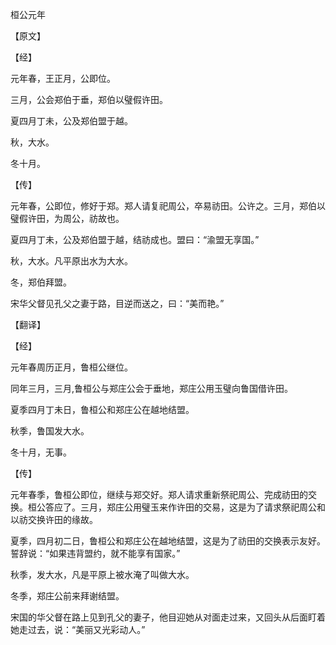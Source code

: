 

桓公元年

【原文】

【经】

元年春，王正月，公即位。

三月，公会郑伯于垂，郑伯以璧假许田。

夏四月丁未，公及郑伯盟于越。

秋，大水。

冬十月。

【传】

元年春，公即位，修好于郑。郑人请复祀周公，卒易祊田。公许之。三月，郑伯以璧假许田，为周公，祊故也。

夏四月丁未，公及郑伯盟于越，结祊成也。盟曰：“渝盟无享国。”

秋，大水。凡平原出水为大水。

冬，郑伯拜盟。

宋华父督见孔父之妻于路，目逆而送之，曰：“美而艳。”

【翻译】

【经】

元年春周历正月，鲁桓公继位。

同年三月，三月,鲁桓公与郑庄公会于垂地，郑庄公用玉璧向鲁国借许田。

夏季四月丁未日，鲁桓公和郑庄公在越地结盟。

秋季，鲁国发大水。

冬十月，无事。

【传】

元年春季，鲁桓公即位，继续与郑交好。郑人请求重新祭祀周公、完成祊田的交换。桓公答应了。三月，郑庄公用璧玉来作许田的交易，这是为了请求祭祀周公和以祊交换许田的缘故。

夏季，四月初二日，鲁桓公和郑庄公在越地结盟，这是为了祊田的交换表示友好。誓辞说：“如果违背盟约，就不能享有国家。”

秋季，发大水，凡是平原上被水淹了叫做大水。

冬季，郑庄公前来拜谢结盟。

宋国的华父督在路上见到孔父的妻子，他目迎她从对面走过来，又回头从后面盯着她走过去，说：“美丽又光彩动人。”

